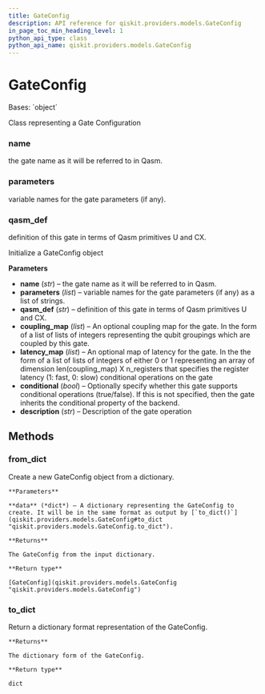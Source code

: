 ```yaml
---
title: GateConfig
description: API reference for qiskit.providers.models.GateConfig
in_page_toc_min_heading_level: 1
python_api_type: class
python_api_name: qiskit.providers.models.GateConfig
---
```


# GateConfig

<Class id="qiskit.providers.models.GateConfig" isDedicatedPage={true} github="https://github.com/qiskit/qiskit/tree/stable/0.20/qiskit/providers/models/backendconfiguration.py" signature="GateConfig(name, parameters, qasm_def, coupling_map=None, latency_map=None, conditional=None, description=None)" modifiers="class">
  Bases: `object`

  Class representing a Gate Configuration

  ### name

  <Attribute id="qiskit.providers.models.GateConfig.name">
    the gate name as it will be referred to in Qasm.
  </Attribute>

  ### parameters

  <Attribute id="qiskit.providers.models.GateConfig.parameters">
    variable names for the gate parameters (if any).
  </Attribute>

  ### qasm\_def

  <Attribute id="qiskit.providers.models.GateConfig.qasm_def">
    definition of this gate in terms of Qasm primitives U and CX.
  </Attribute>

  Initialize a GateConfig object

  **Parameters**

  *   **name** (*str*) – the gate name as it will be referred to in Qasm.
  *   **parameters** (*list*) – variable names for the gate parameters (if any) as a list of strings.
  *   **qasm\_def** (*str*) – definition of this gate in terms of Qasm primitives U and CX.
  *   **coupling\_map** (*list*) – An optional coupling map for the gate. In the form of a list of lists of integers representing the qubit groupings which are coupled by this gate.
  *   **latency\_map** (*list*) – An optional map of latency for the gate. In the the form of a list of lists of integers of either 0 or 1 representing an array of dimension len(coupling\_map) X n\_registers that specifies the register latency (1: fast, 0: slow) conditional operations on the gate
  *   **conditional** (*bool*) – Optionally specify whether this gate supports conditional operations (true/false). If this is not specified, then the gate inherits the conditional property of the backend.
  *   **description** (*str*) – Description of the gate operation

  ## Methods

  <span id="qiskit-providers-models-gateconfig-from-dict" />

  ### from\_dict

  <Function id="qiskit.providers.models.GateConfig.from_dict" signature="GateConfig.from_dict(data)" modifiers="classmethod">
    Create a new GateConfig object from a dictionary.

    **Parameters**

    **data** (*dict*) – A dictionary representing the GateConfig to create. It will be in the same format as output by [`to_dict()`](qiskit.providers.models.GateConfig#to_dict "qiskit.providers.models.GateConfig.to_dict").

    **Returns**

    The GateConfig from the input dictionary.

    **Return type**

    [GateConfig](qiskit.providers.models.GateConfig "qiskit.providers.models.GateConfig")
  </Function>

  <span id="qiskit-providers-models-gateconfig-to-dict" />

  ### to\_dict

  <Function id="qiskit.providers.models.GateConfig.to_dict" signature="GateConfig.to_dict()">
    Return a dictionary format representation of the GateConfig.

    **Returns**

    The dictionary form of the GateConfig.

    **Return type**

    dict
  </Function>
</Class>

